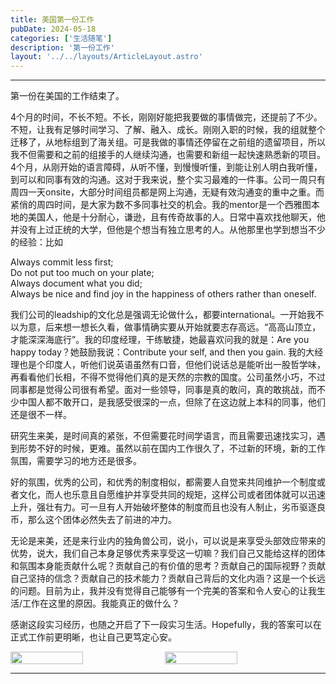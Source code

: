 ```yaml
---
title: 美国第一份工作
pubDate: 2024-05-18
categories: ['生活随笔']
description: '第一份工作'
layout: '../../layouts/ArticleLayout.astro'
---
```



---

第一份在美国的工作结束了。

4个月的时间，不长不短。不长，刚刚好能把我要做的事情做完，还提前了不少。不短，让我有足够时间学习、了解、融入、成长。刚刚入职的时候，我的组就整个迁移了，从地标组到了海关组。可是我做的事情还停留在之前组的遗留项目，所以我不但需要和之前的组接手的人继续沟通，也需要和新组一起快速熟悉新的项目。4个月，从刚开始的语言障碍，从听不懂，到慢慢听懂，到能让别人明白我听懂，到可以和同事有效的沟通。这对于我来说，整个实习最难的一件事。公司一周只有周四一天onsite，大部分时间组员都是网上沟通，无疑有效沟通变的重中之重。而紧俏的周四时间，是大家为数不多同事社交的机会。我的mentor是一个西雅图本地的美国人，他是十分耐心，谦逊，且有传奇故事的人。日常中喜欢找他聊天，他并没有上过正统的大学，但他是个想当有独立思考的人。从他那里也学到想当不少的经验：比如<br />

Always commit less first; <br />
Do not put too much on your plate; <br />
Always document what you did; <br />
Always be nice and find joy in the happiness of others rather than oneself. <br />

我们公司的leadship的文化总是强调无论做什么，都要international。一开始我不以为意，后来想一想长久看，做事情确实要从开始就要志存高远。“高高山顶立，才能深深海底行”。我的印度经理，干练敏捷，她最喜欢问我的就是：Are you happy today？她鼓励我说：Contribute your self, and then you gain. 我的大经理也是个印度人，听他们说英语虽然有口音，但他们说话总是能听出一股哲学味，再看看他们长相，不得不觉得他们真的是天然的宗教的国度。公司虽然小巧，不过同事都是觉得公司很有希望。面对一些领导，同事是真的敢问，真的敢挑战，而不少中国人都不敢开口，是我感受很深的一点，但除了在这边就上本科的同事，他们还是很不一样。

研究生来美，是时间真的紧张，不但需要花时间学语言，而且需要迅速找实习，遇到形势不好的时候，更难。虽然以前在国内工作很久了，不过新的环境，新的工作氛围，需要学习的地方还是很多。

好的氛围，优秀的公司，和优秀的制度相似，都需要人自觉来共同维护一个制度或者文化，而人也乐意且自愿维护并享受共同的规矩，这样公司或者团体就可以迅速上升，强壮有力。可一旦有人开始破坏整体的制度而且也没有人制止，劣币驱逐良币，那么这个团体必然失去了前进的冲力。

无论是来美，还是来行业内的独角兽公司，说小，可以说是来享受头部效应带来的优势，说大，我们自己本身足够优秀来享受这一切嘛？我们自己又能给这样的团体和氛围本身能贡献什么呢？贡献自己的有价值的思考？贡献自己的国际视野？贡献自己坚持的信念？贡献自己的技术能力？贡献自己背后的文化内涵？这是一个长远的问题。目前为止，我并没有觉得自己能够有一个完美的答案和令人安心的让我生活/工作在这里的原因。我能真正的做什么？

感谢这段实习经历，也随之开启了下一段实习生活。Hopefully，我的答案可以在正式工作前更明晰，也让自己更笃定心安。
<div style="display: flex;align-items: flex-start">
<img style="margin-right:5px;width:48%" src="https://i.postimg.cc/CLX4F1BJ/348476288-276144591598083-8470609669806001126-n.jpg"/>
<img style="width:48%" src="https://i.postimg.cc/hjQ28ddJ/347258880-276144594931416-1002394772920595898-n.jpg"/>
</div>

---


